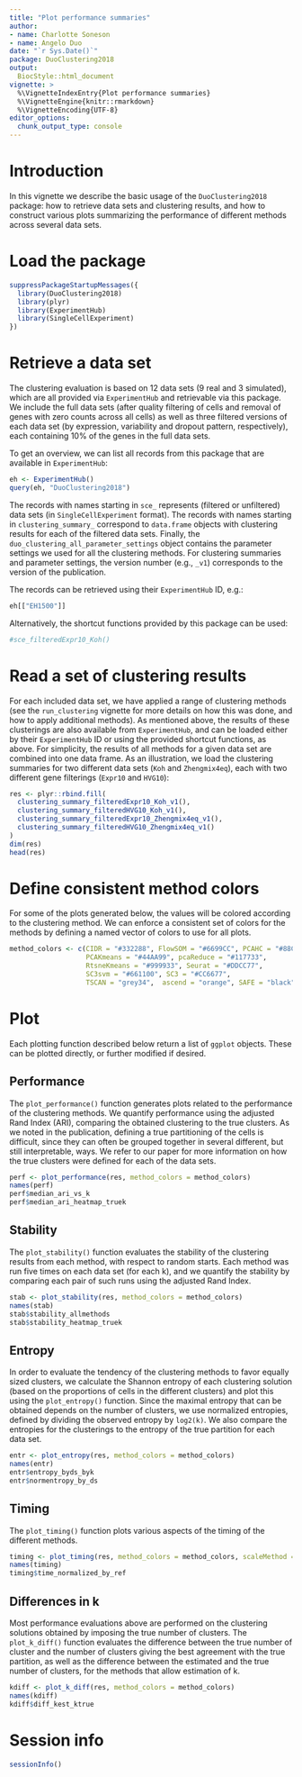 ```yaml
---
title: "Plot performance summaries"
author: 
- name: Charlotte Soneson
- name: Angelo Duo
date: "`r Sys.Date()`"
package: DuoClustering2018
output:
  BiocStyle::html_document
vignette: >
  %\VignetteIndexEntry{Plot performance summaries}
  %\VignetteEngine{knitr::rmarkdown}
  %\VignetteEncoding{UTF-8}
editor_options: 
  chunk_output_type: console
---
```


# Introduction

In this vignette we describe the basic usage of the `DuoClustering2018` package:
how to retrieve data sets and clustering results, and how to construct various
plots summarizing the performance of different methods across several data sets.

# Load the package

```r
suppressPackageStartupMessages({
  library(DuoClustering2018)
  library(plyr)
  library(ExperimentHub)
  library(SingleCellExperiment)
})
```

# Retrieve a data set

The clustering evaluation is based on 12 data sets (9 real and 3 simulated),
which are all provided via `ExperimentHub` and retrievable via this package. We
include the full data sets (after quality filtering of cells and removal of
genes with zero counts across all cells) as well as three filtered versions of
each data set (by expression, variability and dropout pattern, respectively),
each containing 10% of the genes in the full data sets.

To get an overview, we can list all records from this package that are available
in `ExperimentHub`:

```r
eh <- ExperimentHub()
query(eh, "DuoClustering2018")
```

The records with names starting in `sce_` represents (filtered or unfiltered)
data sets (in `SingleCellExperiment` format). The records with names starting in
`clustering_summary_` correspond to `data.frame` objects with clustering results
for each of the filtered data sets. Finally, the
`duo_clustering_all_parameter_settings` object contains the parameter settings
we used for all the clustering methods. For clustering summaries and parameter
settings, the version number (e.g., `_v1`) corresponds to the version of the
publication.

The records can be retrieved using their `ExperimentHub` ID, e.g.:

```r
eh[["EH1500"]]
```

Alternatively, the shortcut functions provided by this package can be used:

```r
#sce_filteredExpr10_Koh()
```

# Read a set of clustering results

For each included data set, we have applied a range of clustering methods (see
the `run_clustering` vignette for more details on how this was done, and how to
apply additional methods). As mentioned above, the results of these clusterings
are also available from `ExperimentHub`, and can be loaded either by their
`ExperimentHub` ID or using the provided shortcut functions, as above. For
simplicity, the results of all methods for a given data set are combined into
one data frame. As an illustration, we load the clustering summaries for two
different data sets (`Koh` and `Zhengmix4eq`), each with two different gene
filterings (`Expr10` and `HVG10`):

```r
res <- plyr::rbind.fill(
  clustering_summary_filteredExpr10_Koh_v1(),
  clustering_summary_filteredHVG10_Koh_v1(),
  clustering_summary_filteredExpr10_Zhengmix4eq_v1(),
  clustering_summary_filteredHVG10_Zhengmix4eq_v1()
)
dim(res)
head(res)
```

# Define consistent method colors

For some of the plots generated below, the values will be colored according to
the clustering method. We can enforce a consistent set of colors for the methods
by defining a named vector of colors to use for all plots.

```r
method_colors <- c(CIDR = "#332288", FlowSOM = "#6699CC", PCAHC = "#88CCEE", 
                   PCAKmeans = "#44AA99", pcaReduce = "#117733",
                   RtsneKmeans = "#999933", Seurat = "#DDCC77", 
                   SC3svm = "#661100", SC3 = "#CC6677", 
                   TSCAN = "grey34",  ascend = "orange", SAFE = "black")
```

# Plot

Each plotting function described below return a list of `ggplot` objects. These
can be plotted directly, or further modified if desired.

## Performance

The `plot_performance()` function generates plots related to the performance of
the clustering methods. We quantify performance using the adjusted Rand Index
(ARI), comparing the obtained clustering to the true clusters. As we noted in
the publication, defining a true partitioning of the cells is difficult, since
they can often be grouped together in several different, but still
interpretable, ways. We refer to our paper for more information on how the true
clusters were defined for each of the data sets.

```r
perf <- plot_performance(res, method_colors = method_colors)
names(perf)
perf$median_ari_vs_k
perf$median_ari_heatmap_truek
```

## Stability

The `plot_stability()` function evaluates the stability of the clustering
results from each method, with respect to random starts. Each method was run
five times on each data set (for each k), and we quantify the stability by
comparing each pair of such runs using the adjusted Rand Index.

```r
stab <- plot_stability(res, method_colors = method_colors)
names(stab)
stab$stability_allmethods
stab$stability_heatmap_truek
```

## Entropy

In order to evaluate the tendency of the clustering methods to favor equally
sized clusters, we calculate the Shannon entropy of each clustering solution
(based on the proportions of cells in the different clusters) and plot this
using the `plot_entropy()` function. Since the maximal entropy that can be
obtained depends on the number of clusters, we use normalized entropies, defined
by dividing the observed entropy by `log2(k)`. We also compare the entropies for
the clusterings to the entropy of the true partition for each data set.

```r
entr <- plot_entropy(res, method_colors = method_colors)
names(entr)
entr$entropy_byds_byk
entr$normentropy_by_ds
```

## Timing

The `plot_timing()` function plots various aspects of the timing of the
different methods.

```r
timing <- plot_timing(res, method_colors = method_colors, scaleMethod = "RtsneKmeans")
names(timing)
timing$time_normalized_by_ref
```

## Differences in k

Most performance evaluations above are performed on the clustering solutions
obtained by imposing the true number of clusters. The `plot_k_diff()` function
evaluates the difference between the true number of cluster and the number of
clusters giving the best agreement with the true partition, as well as the
difference between the estimated and the true number of clusters, for the
methods that allow estimation of k.

```r
kdiff <- plot_k_diff(res, method_colors = method_colors)
names(kdiff)
kdiff$diff_kest_ktrue
```

# Session info

```r
sessionInfo()
```

